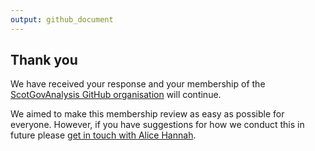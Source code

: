 ```yaml
---
output: github_document
---
```


## Thank you

We have received your response and your membership of the [ScotGovAnalysis GitHub organisation](https://github.com/ScotGovAnalysis) will continue.

We aimed to make this membership review as easy as possible for everyone. However, if you have suggestions for how we conduct this in future please [get in touch with Alice Hannah](mailto:alice.hannah@gov.scot?subject=ScotGovAnalysis%20Membership%20Review).
